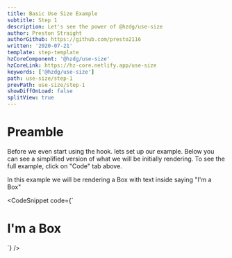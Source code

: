 ```yaml
---
title: Basic Use Size Example
subtitle: Step 1
description: Let's see the power of @hzdg/use-size
author: Preston Straight
authorGithub: https://github.com/presto2116
written: '2020-07-21'
template: step-template
hzCoreComponent: '@hzdg/use-size'
hzCoreLink: https://hz-core.netlify.app/use-size
keywords: ['@hzdg/use-size']
path: use-size/step-1
prevPath: use-size/step-1
showDiffOnLoad: false
splitView: true
---
```



<RenderCode Code={UsStep1Code} />

# Preamble

Before we even start using the hook. lets set up our example.
Below you can see a simplified version of what we will be initially
rendering. To see the full example, click on "Code" tab above.

In this example we will be rendering a Box with text inside
saying "I'm a Box"

<CodeSnippet
  code={`
<Box>
  <h1>I'm a Box</h1>
</Box>
`}
/>
